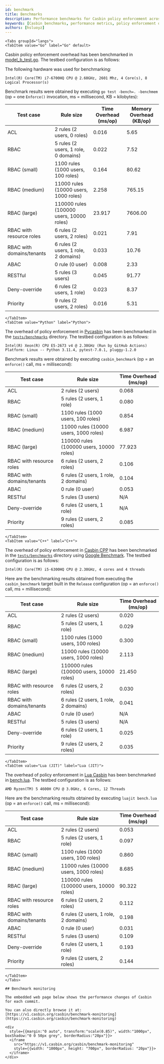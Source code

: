 ```yaml
---
id: benchmark
title: Benchmarks
description: Performance benchmarks for Casbin policy enforcement across Go, Python, C++, and Lua (JIT)
keywords: [Casbin benchmarks, performance metrics, policy enforcement overhead, language comparison, rule size benchmark]
authors: [hsluoyz]
---
```


```mdx-code-block
<Tabs groupId="langs">
<TabItem value="Go" label="Go" default>
```

Casbin policy enforcement overhead has been benchmarked in [model_b_test.go](https://github.com/casbin/casbin/blob/master/model_b_test.go). The testbed configuration is as follows:

The following hardware was used for benchmarking:

```text
Intel(R) Core(TM) i7-6700HQ CPU @ 2.60GHz, 2601 Mhz, 4 Core(s), 8 Logical Processor(s)
```

Benchmark results were obtained by executing `go test -bench=. -benchmem` (op = one `Enforce()` invocation, ms = millisecond, KB = kilobytes):

| Test case                 | Rule size                                | Time Overhead (ms/op) | Memory Overhead (KB/op) |
|---------------------------|------------------------------------------|-----------------------|-------------------------|
| ACL                       | 2 rules (2 users, 0 roles)                        | 0.016                 | 5.65                    |
| RBAC                      | 5 rules (2 users, 1 role, 0 domains)                | 0.022                 | 7.52                    |
| RBAC (small)              | 1100 rules (1000 users, 100 roles)       | 0.164                 | 80.62                   |
| RBAC (medium)             | 11000 rules (10000 users, 1000 roles)    | 2.258                 | 765.15                  |
| RBAC (large)              | 110000 rules (100000 users, 10000 roles) | 23.917                | 7606.00                 |
| RBAC with resource roles  | 6 rules (2 users, 2 roles)               | 0.021                 | 7.91                    |
| RBAC with domains/tenants | 6 rules (2 users, 1 role, 2 domains)     | 0.033                 | 10.76                   |
| ABAC                      | 0 rule (0 user)                          | 0.008                 | 2.33                    |
| RESTful                   | 5 rules (3 users)                        | 0.045                 | 91.77                   |
| Deny-override             | 6 rules (2 users, 1 role)                | 0.023                 | 8.37                    |
| Priority                  | 9 rules (2 users, 2 roles)               | 0.016                 | 5.31                    |

```mdx-code-block
</TabItem>
<TabItem value="Python" label="Python">
```

The overhead of policy enforcement in [Pycasbin](https://github.com/casbin/pycasbin) has been benchmarked in the [`tests/benchmarks`](https://github.com/casbin/pycasbin/tree/master/tests/benchmarks) directory. The testbed configuration is as follows:

```text
Intel(R) Xeon(R) CPU E5-2673 v4 @ 2.30GHz (Run by GitHub Actions)
Platform: Linux -- Python 3.11.4, pytest-7.0.1, pluggy-1.2.0
```

Benchmark results were obtained by executing `casbin_benchmark` (op = an `enforce()` call, ms = millisecond):

| Test case                 | Rule size                                | Time Overhead (ms/op) |
|---------------------------|------------------------------------------|-----------------------|
| ACL                       | 2 rules (2 users)                        | 0.068                 |
| RBAC                      | 5 rules (2 users, 1 role)                | 0.080                 |
| RBAC (small)              | 1100 rules (1000 users, 100 roles)       | 0.854                 |
| RBAC (medium)             | 11000 rules (10000 users, 1000 roles)    | 6.987                 |
| RBAC (large)              | 110000 rules (100000 users, 10000 roles) | 77.923                |
| RBAC with resource roles  | 6 rules (2 users, 2 roles)               | 0.106                 |
| RBAC with domains/tenants | 6 rules (2 users, 1 role, 2 domains)     | 0.104                 |
| ABAC                      | 0 rule (0 user)                          | 0.053                 |
| RESTful                   | 5 rules (3 users)                        | N/A                   |
| Deny-override             | 6 rules (2 users, 1 role)                | N/A                   |
| Priority                  | 9 rules (2 users, 2 roles)               | 0.085                 |

```mdx-code-block
</TabItem>
<TabItem value="C++" label="C++">
```

The overhead of policy enforcement in [Casbin CPP](https://github.com/casbin/casbin-cpp) has been benchmarked in the [`tests/benchmarks`](https://github.com/casbin/casbin-cpp/tree/master/tests/benchmarks) directory using [Google Benchmark](https://github.com/google/benchmark). The testbed configuration is as follows:

```text
Intel(R) Core(TM) i5-6300HQ CPU @ 2.30GHz, 4 cores and 4 threads
```

Here are the benchmarking results obtained from executing the `casbin_benchmark` target built in the `Release` configuration (op = an `enforce()` call, ms = millisecond):

| Test case                 | Rule size                                | Time Overhead (ms/op) |
|---------------------------|------------------------------------------|-----------------------|
| ACL                       | 2 rules (2 users)                        | 0.020                 |
| RBAC                      | 5 rules (2 users, 1 role)                | 0.029                 |
| RBAC (small)              | 1100 rules (1000 users, 100 roles)       | 0.300                 |
| RBAC (medium)             | 11000 rules (10000 users, 1000 roles)    | 2.113                 |
| RBAC (large)              | 110000 rules (100000 users, 10000 roles) | 21.450                |
| RBAC with resource roles  | 6 rules (2 users, 2 roles)               | 0.030                 |
| RBAC with domains/tenants | 6 rules (2 users, 1 role, 2 domains)     | 0.041                 |
| ABAC                      | 0 rule (0 user)                          | N/A                   |
| RESTful                   | 5 rules (3 users)                        | N/A                   |
| Deny-override             | 6 rules (2 users, 1 role)                | 0.025                 |
| Priority                  | 9 rules (2 users, 2 roles)               | 0.035                 |

```mdx-code-block
</TabItem>
<TabItem value="Lua (JIT)" label="Lua (JIT)">
```

The overhead of policy enforcement in [Lua Casbin](https://github.com/casbin/lua-casbin) has been benchmarked in [bench.lua](https://github.com/casbin/lua-casbin/blob/master/bench.lua). The testbed configuration is as follows:

```text
AMD Ryzen(TM) 5 4600H CPU @ 3.0GHz, 6 Cores, 12 Threads
```

Here are the benchmarking results obtained by executing `luajit bench.lua` (op = an `enforce()` call, ms = millisecond):

| Test case                 | Rule size                                | Time Overhead (ms/op) |
|---------------------------|------------------------------------------|-----------------------|
| ACL                       | 2 rules (2 users)                        | 0.053                 |
| RBAC                      | 5 rules (2 users, 1 role)                | 0.097                 |
| RBAC (small)              | 1100 rules (1000 users, 100 roles)       | 0.860                 |
| RBAC (medium)             | 11000 rules (10000 users, 1000 roles)    | 8.685                 |
| RBAC (large)              | 110000 rules (100000 users, 10000 roles) | 90.322                |
| RBAC with resource roles  | 6 rules (2 users, 2 roles)               | 0.112                 |
| RBAC with domains/tenants | 6 rules (2 users, 1 role, 2 domains)     | 0.198                 |
| ABAC                      | 0 rule (0 user)                          | 0.031                 |
| RESTful                   | 5 rules (3 users)                        | 0.109                 |
| Deny-override             | 6 rules (2 users, 1 role)                | 0.193                 |
| Priority                  | 9 rules (2 users, 2 roles)               | 0.144                 |

```mdx-code-block
</TabItem>
</Tabs>

## Benchmark monitoring

The embedded web page below shows the performance changes of Casbin for each commit.

You can also directly browse it at: [https://v1.casbin.org/casbin/benchmark-monitoring](https://v1.casbin.org/casbin/benchmark-monitoring)

<div
  style={{margin:"0 auto", transform:"scale(0.85)", width:"1000px", boxShadow:"0 0 50px grey", borderRadius:"20px"}}>
  <iframe
    src="https://v1.casbin.org/casbin/benchmark-monitoring"
    style={{width: "1000px", height: "700px", borderRadius: "20px"}}>
  </iframe>
</div>
